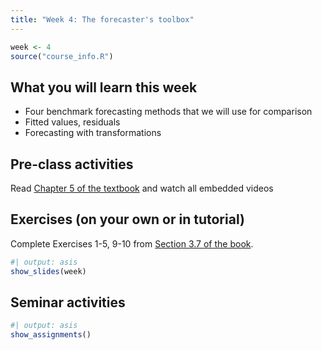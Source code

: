 ```yaml
---
title: "Week 4: The forecaster's toolbox"
---
```


```r
week <- 4
source("course_info.R")
```

## What you will learn this week

* Four benchmark forecasting methods that we will use for comparison
* Fitted values, residuals
* Forecasting with transformations

## Pre-class activities

Read [Chapter 5 of the textbook](https://otexts.com/fpp3/toolbox.html) and watch all embedded videos

## Exercises (on your own or in tutorial)

Complete Exercises 1-5, 9-10 from [Section 3.7 of the book](https://otexts.com/fpp3/decomposition-exercises.html).

```r
#| output: asis
show_slides(week)
```

## Seminar activities

```r
#| output: asis
show_assignments()
```
